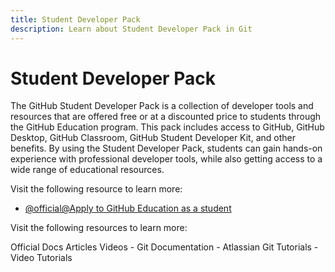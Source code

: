 ```yaml
---
title: Student Developer Pack
description: Learn about Student Developer Pack in Git
---
```


# Student Developer Pack

The GitHub Student Developer Pack is a collection of developer tools and resources that are offered free or at a discounted price to students through the GitHub Education program. This pack includes access to GitHub, GitHub Desktop, GitHub Classroom, GitHub Student Developer Kit, and other benefits. By using the Student Developer Pack, students can gain hands-on experience with professional developer tools, while also getting access to a wide range of educational resources.

Visit the following resource to learn more:

- [@official@Apply to GitHub Education as a student](https://docs.github.com/en/education/explore-the-benefits-of-teaching-and-learning-with-github-education/github-education-for-students/apply-to-github-education-as-a-student)

Visit the following resources to learn more:

<Tabs defaultValue="official">
<TabsList>
<TabsTrigger value="official">Official Docs</TabsTrigger>
<TabsTrigger value="article">Articles</TabsTrigger>
<TabsTrigger value="video">Videos</TabsTrigger>
</TabsList>

<TabsContent value="official">
- <Link href="https://git-scm.com/docs">Git Documentation</Link>
</TabsContent>
<TabsContent value="article">
- <Link href="https://www.atlassian.com/git/tutorials">Atlassian Git Tutorials</Link>
</TabsContent>
<TabsContent value="video">
- <Link href="https://www.youtube.com/results?search_query=git+student-developer-pack+tutorial">Video Tutorials</Link>
</TabsContent>
</Tabs>

<Outlet path="5-github/basics/student-developer-pack" />
